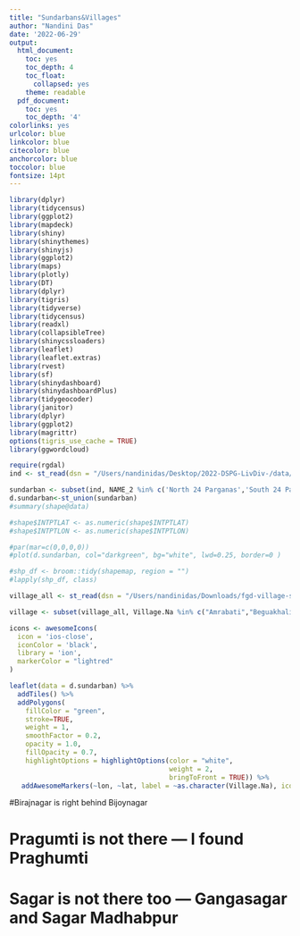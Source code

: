```yaml
---
title: "Sundarbans&Villages"
author: "Nandini Das"
date: '2022-06-29'
output: 
  html_document:
    toc: yes
    toc_depth: 4
    toc_float:
      collapsed: yes
    theme: readable
  pdf_document:
    toc: yes
    toc_depth: '4'
colorlinks: yes
urlcolor: blue
linkcolor: blue
citecolor: blue
anchorcolor: blue
toccolor: blue
fontsize: 14pt
---
```

```r
library(dplyr)
library(tidycensus)
library(ggplot2)
library(mapdeck)
library(shiny)
library(shinythemes)
library(shinyjs)
library(ggplot2)
library(maps)
library(plotly)
library(DT)
library(dplyr)
library(tigris)
library(tidyverse)
library(tidycensus)
library(readxl)
library(collapsibleTree)
library(shinycssloaders)
library(leaflet)
library(leaflet.extras)
library(rvest)
library(sf)
library(shinydashboard)
library(shinydashboardPlus)
library(tidygeocoder)
library(janitor)
library(dplyr)
library(ggplot2)
library(magrittr)
options(tigris_use_cache = TRUE)
library(ggwordcloud)
```



```r
require(rgdal)
ind <- st_read(dsn = "/Users/nandinidas/Desktop/2022-DSPG-LivDiv-/data/GADM", "gadm36_IND_3", stringsAsFactors = TRUE)

sundarban <- subset(ind, NAME_2 %in% c('North 24 Parganas','South 24 Parganas'))
d.sundarban<-st_union(sundarban)
#summary(shape@data)

#shape$INTPTLAT <- as.numeric(shape$INTPTLAT)
#shape$INTPTLON <- as.numeric(shape$INTPTLON)

#par(mar=c(0,0,0,0))
#plot(d.sundarban, col="darkgreen", bg="white", lwd=0.25, border=0 )

#shp_df <- broom::tidy(shapemap, region = "")
#lapply(shp_df, class)

```

```r

village_all <- st_read(dsn = "/Users/nandinidas/Downloads/fgd-village-selection-main/shapefiles", "Village, GP coordinates", stringsAsFactors = TRUE)

village <- subset(village_all, Village.Na %in% c("Amrabati","Beguakhali","Bijoynagar","Birajnagar","Haridaskati Samsernagar","Lakshmi Janardanpur","Parghumti","Purba Dwarokapur","Gangasagar","Shibpur"))

icons <- awesomeIcons(
  icon = 'ios-close',
  iconColor = 'black',
  library = 'ion',
  markerColor = "lightred"
)

leaflet(data = d.sundarban) %>%
  addTiles() %>%
  addPolygons(
    fillColor = "green",
    stroke=TRUE,
    weight = 1,
    smoothFactor = 0.2,
    opacity = 1.0,
    fillOpacity = 0.7,
    highlightOptions = highlightOptions(color = "white",
                                        weight = 2,
                                        bringToFront = TRUE)) %>%
   addAwesomeMarkers(~lon, ~lat, label = ~as.character(Village.Na), icon=icons, data=village)

```

#Birajnagar is right behind Bijoynagar

# Pragumti is not there --- I found Praghumti 

# Sagar is not there too --- Gangasagar and Sagar Madhabpur

